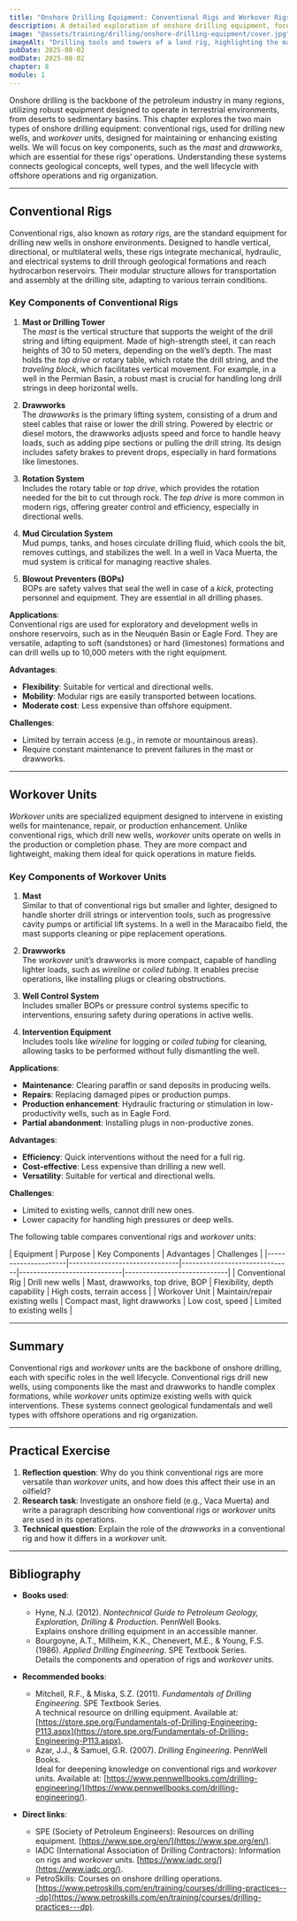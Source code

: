 ```yaml
---
title: "Onshore Drilling Equipment: Conventional Rigs and Workover Rigs"
description: A detailed exploration of onshore drilling equipment, focusing on conventional rigs and *workover* units, with an analysis of their key components, such as the *mast* and *drawworks*. This chapter connects well fundamentals with practical onshore drilling operations.
image: "@assets/training/drilling/onshore-drilling-equipment/cover.jpg"
imageAlt: "Drilling tools and towers of a land rig, highlighting the mast and drawworks in an arid environment"
pubDate: 2025-08-02
modDate: 2025-08-02
chapter: 8
module: 1
---
```


Onshore drilling is the backbone of the petroleum industry in many regions, utilizing robust equipment designed to operate in terrestrial environments, from deserts to sedimentary basins. This chapter explores the two main types of onshore drilling equipment: conventional rigs, used for drilling new wells, and *workover* units, designed for maintaining or enhancing existing wells. We will focus on key components, such as the *mast* and *drawworks*, which are essential for these rigs’ operations. Understanding these systems connects geological concepts, well types, and the well lifecycle with offshore operations and rig organization.

---

## Conventional Rigs

Conventional rigs, also known as *rotary rigs*, are the standard equipment for drilling new wells in onshore environments. Designed to handle vertical, directional, or multilateral wells, these rigs integrate mechanical, hydraulic, and electrical systems to drill through geological formations and reach hydrocarbon reservoirs. Their modular structure allows for transportation and assembly at the drilling site, adapting to various terrain conditions.

### Key Components of Conventional Rigs

1. **Mast or Drilling Tower**  
   The *mast* is the vertical structure that supports the weight of the drill string and lifting equipment. Made of high-strength steel, it can reach heights of 30 to 50 meters, depending on the well’s depth. The mast holds the *top drive* or rotary table, which rotate the drill string, and the *traveling block*, which facilitates vertical movement. For example, in a well in the Permian Basin, a robust mast is crucial for handling long drill strings in deep horizontal wells.

2. **Drawworks**  
   The *drawworks* is the primary lifting system, consisting of a drum and steel cables that raise or lower the drill string. Powered by electric or diesel motors, the drawworks adjusts speed and force to handle heavy loads, such as adding pipe sections or pulling the drill string. Its design includes safety brakes to prevent drops, especially in hard formations like limestones.

3. **Rotation System**  
   Includes the rotary table or *top drive*, which provides the rotation needed for the bit to cut through rock. The *top drive* is more common in modern rigs, offering greater control and efficiency, especially in directional wells.

4. **Mud Circulation System**  
   Mud pumps, tanks, and hoses circulate drilling fluid, which cools the bit, removes cuttings, and stabilizes the well. In a well in Vaca Muerta, the mud system is critical for managing reactive shales.

5. **Blowout Preventers (BOPs)**  
   BOPs are safety valves that seal the well in case of a *kick*, protecting personnel and equipment. They are essential in all drilling phases.

**Applications**:  
Conventional rigs are used for exploratory and development wells in onshore reservoirs, such as in the Neuquén Basin or Eagle Ford. They are versatile, adapting to soft (sandstones) or hard (limestones) formations and can drill wells up to 10,000 meters with the right equipment.

**Advantages**:  

- **Flexibility**: Suitable for vertical and directional wells.  
- **Mobility**: Modular rigs are easily transported between locations.  
- **Moderate cost**: Less expensive than offshore equipment.

**Challenges**:  

- Limited by terrain access (e.g., in remote or mountainous areas).  
- Require constant maintenance to prevent failures in the mast or drawworks.

---

## Workover Units

*Workover* units are specialized equipment designed to intervene in existing wells for maintenance, repair, or production enhancement. Unlike conventional rigs, which drill new wells, *workover* units operate on wells in the production or completion phase. They are more compact and lightweight, making them ideal for quick operations in mature fields.

### Key Components of Workover Units

1. **Mast**  
   Similar to that of conventional rigs but smaller and lighter, designed to handle shorter drill strings or intervention tools, such as progressive cavity pumps or artificial lift systems. In a well in the Maracaibo field, the mast supports cleaning or pipe replacement operations.

2. **Drawworks**  
   The *workover* unit’s drawworks is more compact, capable of handling lighter loads, such as *wireline* or *coiled tubing*. It enables precise operations, like installing plugs or clearing obstructions.

3. **Well Control System**  
   Includes smaller BOPs or pressure control systems specific to interventions, ensuring safety during operations in active wells.

4. **Intervention Equipment**  
   Includes tools like *wireline* for logging or *coiled tubing* for cleaning, allowing tasks to be performed without fully dismantling the well.

**Applications**:  

- **Maintenance**: Clearing paraffin or sand deposits in producing wells.  
- **Repairs**: Replacing damaged pipes or production pumps.  
- **Production enhancement**: Hydraulic fracturing or stimulation in low-productivity wells, such as in Eagle Ford.  
- **Partial abandonment**: Installing plugs in non-productive zones.

**Advantages**:  

- **Efficiency**: Quick interventions without the need for a full rig.  
- **Cost-effective**: Less expensive than drilling a new well.  
- **Versatility**: Suitable for vertical and directional wells.

**Challenges**:  

- Limited to existing wells, cannot drill new ones.  
- Lower capacity for handling high pressures or deep wells.

The following table compares conventional rigs and *workover* units:

<div class="table-wrapper">
| Equipment           | Purpose                       | Key Components                | Advantages                    | Challenges                    |
|---------------------|-------------------------------|-------------------------------|-----------------------------|-----------------------------|
| Conventional Rig    | Drill new wells               | Mast, drawworks, top drive, BOP | Flexibility, depth capability | High costs, terrain access    |
| Workover Unit       | Maintain/repair existing wells | Compact mast, light drawworks  | Low cost, speed               | Limited to existing wells     |
</div>

---

## Summary

Conventional rigs and *workover* units are the backbone of onshore drilling, each with specific roles in the well lifecycle. Conventional rigs drill new wells, using components like the mast and drawworks to handle complex formations, while *workover* units optimize existing wells with quick interventions. These systems connect geological fundamentals and well types with offshore operations and rig organization.

---

## Practical Exercise

1. **Reflection question**: Why do you think conventional rigs are more versatile than *workover* units, and how does this affect their use in an oilfield?
2. **Research task**: Investigate an onshore field (e.g., Vaca Muerta) and write a paragraph describing how conventional rigs or *workover* units are used in its operations.
3. **Technical question**: Explain the role of the *drawworks* in a conventional rig and how it differs in a *workover* unit.

---

## Bibliography

- **Books used**:
  - Hyne, N.J. (2012). *Nontechnical Guide to Petroleum Geology, Exploration, Drilling & Production*. PennWell Books.  
    Explains onshore drilling equipment in an accessible manner.
  - Bourgoyne, A.T., Millheim, K.K., Chenevert, M.E., & Young, F.S. (1986). *Applied Drilling Engineering*. SPE Textbook Series.  
    Details the components and operation of rigs and *workover* units.

- **Recommended books**:
  - Mitchell, R.F., & Miska, S.Z. (2011). *Fundamentals of Drilling Engineering*. SPE Textbook Series.  
    A technical resource on drilling equipment. Available at: [https://store.spe.org/Fundamentals-of-Drilling-Engineering-P113.aspx](https://store.spe.org/Fundamentals-of-Drilling-Engineering-P113.aspx).
  - Azar, J.J., & Samuel, G.R. (2007). *Drilling Engineering*. PennWell Books.  
    Ideal for deepening knowledge on conventional rigs and *workover* units. Available at: [https://www.pennwellbooks.com/drilling-engineering/](https://www.pennwellbooks.com/drilling-engineering/).

- **Direct links**:
  - SPE (Society of Petroleum Engineers): Resources on drilling equipment. [https://www.spe.org/en/](https://www.spe.org/en/).
  - IADC (International Association of Drilling Contractors): Information on rigs and *workover* units. [https://www.iadc.org/](https://www.iadc.org/).
  - PetroSkills: Courses on onshore drilling operations. [https://www.petroskills.com/en/training/courses/drilling-practices---dp](https://www.petroskills.com/en/training/courses/drilling-practices---dp).
  